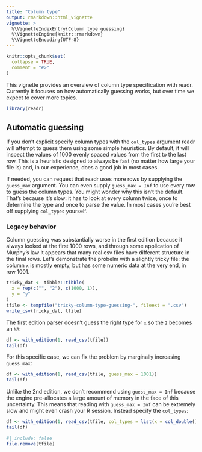 ```yaml
---
title: "Column type"
output: rmarkdown::html_vignette
vignette: >
  %\VignetteIndexEntry{Column type guessing}
  %\VignetteEngine{knitr::rmarkdown}
  %\VignetteEncoding{UTF-8}
---
```


```r
knitr::opts_chunk$set(
  collapse = TRUE,
  comment = "#>"
)
```

This vignette provides an overview of column type specification with readr.
Currently it focuses on how automatically guessing works, but over time we expect to cover more topics.

```r
library(readr)
```

## Automatic guessing

If you don't explicit specify column types with the `col_types` argument readr will attempt to guess them using some simple heuristics.
By default, it will inspect the values of 1000 evenly spaced values from the first to the last row.
This is a heuristic designed to always be fast (no matter how large your file is) and, in our experience, does a good job in most cases.

If needed, you can request that readr uses more rows by supplying the `guess_max` argument.
You can even supply `guess_max = Inf` to use every row to guess the column types.
You might wonder why this isn't the default.
That's because it's slow: it has to look at every column twice, once to determine the type and once to parse the value.
In most cases you're best off supplying `col_types` yourself.

### Legacy behavior

Column guessing was substantially worse in the first edition because it always looked at the first 1000 rows, and through some application of Murphy's law it appears that many real csv files have different structure in the final rows.
Let's demonstrate the probelm with a slightly tricky file: the column `x` is mostly empty, but has some numeric data at the very end, in row 1001.

```r
tricky_dat <- tibble::tibble(
  x = rep(c("", "2"), c(1000, 1)),
  y = "y"
)
tfile <- tempfile("tricky-column-type-guessing-", fileext = ".csv")
write_csv(tricky_dat, tfile)
```

The first edition parser doesn't guess the right type for `x` so the `2` becomes an `NA`:

```r
df <- with_edition(1, read_csv(tfile))
tail(df)
```

For this specific case, we can fix the problem by marginally increasing `guess_max`:

```r
df <- with_edition(1, read_csv(tfile, guess_max = 1001))
tail(df)
```

Unlike the 2nd edition, we don't recommend using `guess_max = Inf` because the engine pre-allocates a large amount of memory in the face of this uncertainty.
This means that reading with `guess_max = Inf` can be extremely slow and might even crash your R session.
Instead specify the `col_types`:

```r
df <- with_edition(1, read_csv(tfile, col_types = list(x = col_double())))
tail(df)
```

```r
#| include: false
file.remove(tfile)
```
